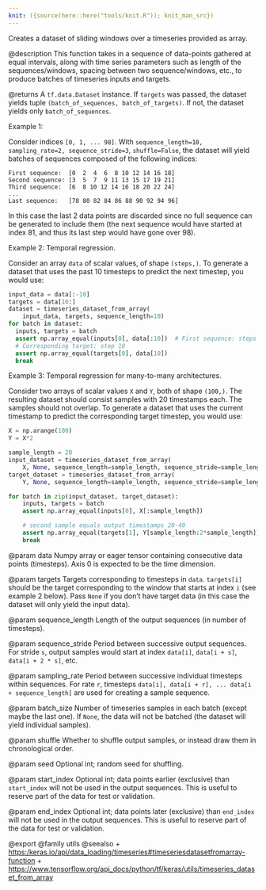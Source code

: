 ```yaml
---
knit: ({source(here::here("tools/knit.R")); knit_man_src})
---
```

Creates a dataset of sliding windows over a timeseries provided as array.

@description
This function takes in a sequence of data-points gathered at
equal intervals, along with time series parameters such as
length of the sequences/windows, spacing between two sequence/windows, etc.,
to produce batches of timeseries inputs and targets.

@returns
A `tf.data.Dataset` instance. If `targets` was passed, the dataset yields
tuple `(batch_of_sequences, batch_of_targets)`. If not, the dataset yields
only `batch_of_sequences`.

Example 1:

Consider indices `[0, 1, ... 98]`.
With `sequence_length=10,  sampling_rate=2, sequence_stride=3`,
`shuffle=False`, the dataset will yield batches of sequences
composed of the following indices:

```
First sequence:  [0  2  4  6  8 10 12 14 16 18]
Second sequence: [3  5  7  9 11 13 15 17 19 21]
Third sequence:  [6  8 10 12 14 16 18 20 22 24]
...
Last sequence:   [78 80 82 84 86 88 90 92 94 96]
```

In this case the last 2 data points are discarded since no full sequence
can be generated to include them (the next sequence would have started
at index 81, and thus its last step would have gone over 98).

Example 2: Temporal regression.

Consider an array `data` of scalar values, of shape `(steps,)`.
To generate a dataset that uses the past 10
timesteps to predict the next timestep, you would use:

```python
input_data = data[:-10]
targets = data[10:]
dataset = timeseries_dataset_from_array(
    input_data, targets, sequence_length=10)
for batch in dataset:
  inputs, targets = batch
  assert np.array_equal(inputs[0], data[:10])  # First sequence: steps [0-9]
  # Corresponding target: step 10
  assert np.array_equal(targets[0], data[10])
  break
```

Example 3: Temporal regression for many-to-many architectures.

Consider two arrays of scalar values `X` and `Y`,
both of shape `(100,)`. The resulting dataset should consist samples with
20 timestamps each. The samples should not overlap.
To generate a dataset that uses the current timestamp
to predict the corresponding target timestep, you would use:

```python
X = np.arange(100)
Y = X*2

sample_length = 20
input_dataset = timeseries_dataset_from_array(
    X, None, sequence_length=sample_length, sequence_stride=sample_length)
target_dataset = timeseries_dataset_from_array(
    Y, None, sequence_length=sample_length, sequence_stride=sample_length)

for batch in zip(input_dataset, target_dataset):
    inputs, targets = batch
    assert np.array_equal(inputs[0], X[:sample_length])

    # second sample equals output timestamps 20-40
    assert np.array_equal(targets[1], Y[sample_length:2*sample_length])
    break
```

@param data
Numpy array or eager tensor
containing consecutive data points (timesteps).
Axis 0 is expected to be the time dimension.

@param targets
Targets corresponding to timesteps in `data`.
`targets[i]` should be the target
corresponding to the window that starts at index `i`
(see example 2 below).
Pass `None` if you don't have target data (in this case the dataset
will only yield the input data).

@param sequence_length
Length of the output sequences
(in number of timesteps).

@param sequence_stride
Period between successive output sequences.
For stride `s`, output samples would
start at index `data[i]`, `data[i + s]`, `data[i + 2 * s]`, etc.

@param sampling_rate
Period between successive individual timesteps
within sequences. For rate `r`, timesteps
`data[i], data[i + r], ... data[i + sequence_length]`
are used for creating a sample sequence.

@param batch_size
Number of timeseries samples in each batch
(except maybe the last one). If `None`, the data will not be batched
(the dataset will yield individual samples).

@param shuffle
Whether to shuffle output samples,
or instead draw them in chronological order.

@param seed
Optional int; random seed for shuffling.

@param start_index
Optional int; data points earlier (exclusive)
than `start_index` will not be used
in the output sequences. This is useful to reserve part of the
data for test or validation.

@param end_index
Optional int; data points later (exclusive) than `end_index`
will not be used in the output sequences.
This is useful to reserve part of the data for test or validation.

@export
@family utils
@seealso
+ <https:/keras.io/api/data_loading/timeseries#timeseriesdatasetfromarray-function>
+ <https://www.tensorflow.org/api_docs/python/tf/keras/utils/timeseries_dataset_from_array>
